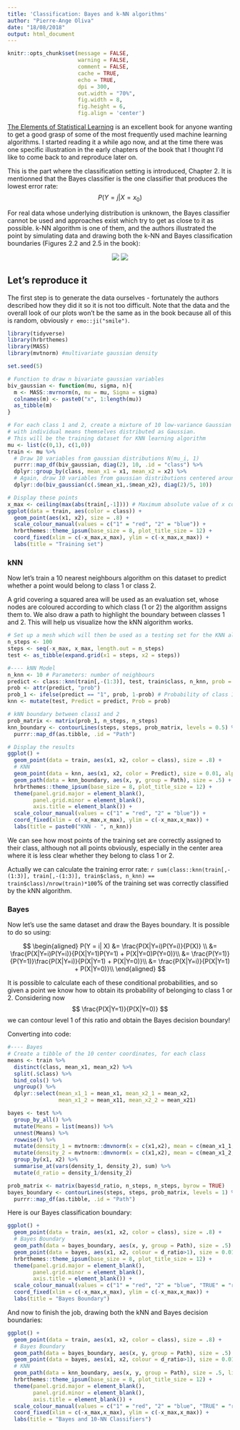 ```yaml
---
title: 'Classification: Bayes and k-NN algorithms'
author: "Pierre-Ange Oliva"
date: "18/08/2018"
output: html_document
---
```


```r
knitr::opts_chunk$set(message = FALSE, 
                      warning = FALSE, 
                      comment = FALSE, 
                      cache = TRUE, 
                      echo = TRUE, 
                      dpi = 300,
                      out.width = "70%",
                      fig.width = 8,
                      fig.height = 6,
                      fig.align = 'center')
```

[The Elements of Statistical Learning](https://web.stanford.edu/~hastie/Papers/ESLII.pdf) is an excellent book for anyone wanting to get a good grasp of some of the most frequently used machine learning algorithms. I started reading it a while ago now, and at the time there was one specific illustration in the early chapters of the book that I thought I'd like to come back to and reproduce later on. 

This is the part where the classification setting is introduced, Chapter 2. It is mentionned that the Bayes classifier is the one classifier that produces the lowest error rate: $$ P(Y=j|X=x_0) $$

For real data whose underlying distribution is unknown, the Bayes classifier cannot be used and approaches exist which try to get as close to it as possible. k-NN algorithm is one of them, and the authors illustrated the point by simulating data and drawing both the k-NN and Bayes classification boundaries (Figures 2.2 and 2.5 in the book):

<center>
![](esl-knn.jpeg) ![](esl-bayes.jpeg)
</center>

## Let's reproduce it

The first step is to generate the data ourselves - fortunately the authors described how they did it so it is not too difficult. Note that the data and the overall look of our plots won't be the same as in the book because all of this is random, obviously `r emo::ji("smile")`.

```r
library(tidyverse)
library(hrbrthemes)
library(MASS)
library(mvtnorm) #multivariate gaussian density

set.seed(5)

# Function to draw n bivariate gaussian variables
biv_gaussian <- function(mu, sigma, n){
  m <- MASS::mvrnorm(n, mu = mu, Sigma = sigma)
  colnames(m) <- paste0("x", 1:length(mu))
  as_tibble(m)
}

# For each class 1 and 2, create a mixture of 10 low-variance Gaussian distributions, 
# with individual means themselves distributed as Gaussian.
# This will be the training dataset for KNN learning algorithm
mu <- list(c(0,1), c(1,0))
train <- mu %>% 
  # Draw 10 variables from gaussian distributions N(mu_i, 1)
  purrr::map_df(biv_gaussian, diag(2), 10, .id = "class") %>% 
  dplyr::group_by(class, mean_x1 = x1, mean_x2 = x2) %>%
  # Again, draw 10 variables from gaussian distributions centered around the previous points
  dplyr::do(biv_gaussian(c(.$mean_x1,.$mean_x2), diag(2)/5, 10))

# Display these points
x_max <- ceiling(max(abs(train[,-1]))) # Maximum absolute value of x coordinates
ggplot(data = train, aes(color = class)) +
  geom_point(aes(x1, x2), size = .8) +
  scale_colour_manual(values = c("1" = "red", "2" = "blue")) +
  hrbrthemes::theme_ipsum(base_size = 8, plot_title_size = 12) +
  coord_fixed(xlim = c(-x_max,x_max), ylim = c(-x_max,x_max)) +
  labs(title = "Training set")
```


### kNN
Now let's train a 10 nearest neighbours algorithm on this dataset to predict whether a point would belong to class 1 or class 2. 

A grid covering a squared area will be used as an evaluation set, whose nodes are coloured according to which class (1 or 2) the algorithm assigns them to. We also draw a path to highlight the boundary between classes 1 and 2. This will help us visualize how the kNN algorithm works.

```r
# Set up a mesh which will then be used as a testing set for the KNN algorithm
n_steps <- 100
steps <- seq(-x_max, x_max, length.out = n_steps)
test <- as_tibble(expand.grid(x1 = steps, x2 = steps))

#---- kNN Model
n_knn <- 10 # Parameters: number of neighbours
predict <- class::knn(train[,-(1:3)], test, train$class, n_knn, prob = TRUE)
prob <- attr(predict, "prob")
prob_1 <- ifelse(predict == "1", prob, 1-prob) # Probability of class 1
knn <- mutate(test, Predict = predict, Prob = prob) 

# kNN boundary between class1 and 2
prob_matrix <- matrix(prob_1, n_steps, n_steps)
knn_boundary <- contourLines(steps, steps, prob_matrix, levels = 0.5) %>% 
  purrr::map_df(as.tibble, .id = "Path")

# Display the results
ggplot() +
  geom_point(data = train, aes(x1, x2, color = class), size = .8) +
  # KNN
  geom_point(data = knn, aes(x1, x2, color = Predict), size = 0.01, alpha = 0.3) +
  geom_path(data = knn_boundary, aes(x, y, group = Path), size = .5) +
  hrbrthemes::theme_ipsum(base_size = 8, plot_title_size = 12) +
  theme(panel.grid.major = element_blank(),
        panel.grid.minor = element_blank(),
        axis.title = element_blank()) +
  scale_colour_manual(values = c("1" = "red", "2" = "blue")) +
  coord_fixed(xlim = c(-x_max,x_max), ylim = c(-x_max,x_max)) +
  labs(title = paste0("KNN - ", n_knn))

```

We can see how most points of the training set are correctly assigned to their class, although not all points obviously, especially in the center area where it is less clear whether they belong to class 1 or 2.

Actually we can calculate the training error rate: `r sum(class::knn(train[,-(1:3)], train[,-(1:3)], train$class, n_knn) == train$class)/nrow(train)*100`% of the training set was correctly classified by the kNN algorithm.


### Bayes
Now let's use the same dataset and draw the Bayes boundary. It is possible to do so using:

$$ \begin{aligned}
P(Y = i| X) &= \frac{P(X|Y=i)P(Y=i)}{P(X)} \\
&= \frac{P(X|Y=i)P(Y=i)}{P(X|Y=1)P(Y=1) + P(X|Y=0)P(Y=0)}\\
&= \frac{P(Y=1)}{P(Y=1)}\frac{P(X|Y=i)}{P(X|Y=1) + P(X|Y=0)}\\
&= \frac{P(X|Y=i)}{P(X|Y=1) + P(X|Y=0)}\\
\end{aligned}
$$

It is possible to calculate each of these conditional probabilities, and so given a point we know how to obtain its probability of belonging to class 1 or 2.
Considering now $$ \frac{P(X|Y=1)}{P(X|Y=0)} $$ we can contour level 1 of this ratio and obtain the Bayes decision boundary!

Converting into code:

```r
#---- Bayes
# Create a tibble of the 10 center coordinates, for each class
means <- train %>% 
  distinct(class, mean_x1, mean_x2) %>% 
  split(.$class) %>% 
  bind_cols() %>% 
  ungroup() %>% 
  dplyr::select(mean_x1_1 = mean_x1, mean_x2_1 = mean_x2,
                mean_x1_2 = mean_x11, mean_x2_2 = mean_x21)

bayes <- test %>% 
  group_by_all() %>% 
  mutate(Means = list(means)) %>% 
  unnest(Means) %>% 
  rowwise() %>% 
  mutate(density_1 = mvtnorm::dmvnorm(x = c(x1,x2), mean = c(mean_x1_1,mean_x2_1), sigma = diag(2)/5)) %>% 
  mutate(density_2 = mvtnorm::dmvnorm(x = c(x1,x2), mean = c(mean_x1_2,mean_x2_2), sigma = diag(2)/5)) %>% 
  group_by(x1, x2) %>% 
  summarise_at(vars(density_1, density_2), sum) %>% 
  mutate(d_ratio = density_1/density_2)

prob_matrix <- matrix(bayes$d_ratio, n_steps, n_steps, byrow = TRUE)
bayes_boundary <- contourLines(steps, steps, prob_matrix, levels = 1) %>% 
  purrr::map_df(as.tibble, .id = "Path")
```

Here is our Bayes classification boundary:

```r
ggplot() +
  geom_point(data = train, aes(x1, x2, color = class), size = .8) +
  # Bayes Boundary
  geom_path(data = bayes_boundary, aes(x, y, group = Path), size = .5) +
  geom_point(data = bayes, aes(x1, x2, colour = d_ratio>1), size = 0.01, alpha = 0.3) +
  hrbrthemes::theme_ipsum(base_size = 8, plot_title_size = 12) +
  theme(panel.grid.major = element_blank(),
        panel.grid.minor = element_blank(),
        axis.title = element_blank()) +
  scale_colour_manual(values = c("1" = "red", "2" = "blue", "TRUE" = "red", "FALSE" = "blue"), guide = FALSE) +
  coord_fixed(xlim = c(-x_max,x_max), ylim = c(-x_max,x_max)) +
  labs(title = "Bayes Boundary")
```

And now to finish the job, drawing both the kNN and Bayes decision boundaries:

```r
ggplot() +
  geom_point(data = train, aes(x1, x2, color = class), size = .8) +
  # Bayes Boundary
  geom_path(data = bayes_boundary, aes(x, y, group = Path), size = .5) +
  geom_point(data = bayes, aes(x1, x2, colour = d_ratio>1), size = 0.01, alpha = 0.3) +
  # KNN
  geom_path(data = knn_boundary, aes(x, y, group = Path), size = .5, linetype = "dashed") +
  hrbrthemes::theme_ipsum(base_size = 8, plot_title_size = 12) +
  theme(panel.grid.major = element_blank(),
        panel.grid.minor = element_blank(),
        axis.title = element_blank()) +
  scale_colour_manual(values = c("1" = "red", "2" = "blue", "TRUE" = "red", "FALSE" = "blue"), guide = FALSE) +
  coord_fixed(xlim = c(-x_max,x_max), ylim = c(-x_max,x_max)) +
  labs(title = "Bayes and 10-NN Classifiers")
```

